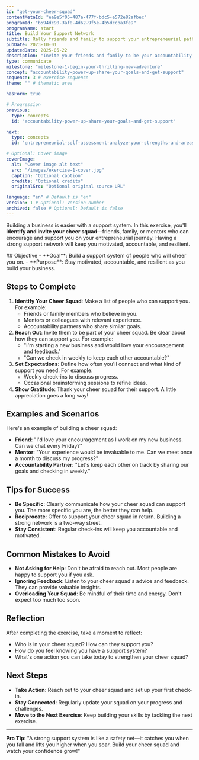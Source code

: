 ```yaml
---
id: "get-your-cheer-squad" 
contentMetaId: "ea9e5f05-487a-477f-bdc5-e572e82afbec" 
programId: "b594dc90-3af0-4d62-9f5e-4b5dccba3fe9" 
programName: start
title: Build Your Support Network
subtitle: Rally friends and family to support your entrepreneurial path.
pubDate: 2023-10-01 
updatedDate: 2025-05-22 
description: "Invite your friends and family to be your accountability partners and cheer you on as you build your business."
type: communicate
milestone: "milestone-1-begin-your-thrilling-new-adventure" 
concept: "accountability-power-up-share-your-goals-and-get-support" 
sequence: 3 # exercise sequence
theme: "" # thematic area

hasForm: true

# Progression
previous:
  type: concepts	
  id: "accountability-power-up-share-your-goals-and-get-support" 

next:
  type: concepts
  id: "entrepreneurial-self-assessment-analyze-your-strengths-and-areas-to-improve" 

# Optional: Cover image
coverImage:
  alt: "Cover image alt text"
  src: "/images/exercise-1-cover.jpg" 
  caption: "Optional caption"
  credits: "Optional credits"
  originalSrc: "Optional original source URL"

language: "en" # Default is "en"
version: 1 # Optional: Version number
archived: false # Optional: Default is false
---
```





Building a business is easier with a support system. In this exercise, you'll **identify and invite your cheer squad**—friends, family, or mentors who can encourage and support you on your entrepreneurial journey. Having a strong support network will keep you motivated, accountable, and resilient.

<ContentModal client:load buttonText="Read Instructions">
## Objective
- **Goal**: Build a support system of people who will cheer you on.
- **Purpose**: Stay motivated, accountable, and resilient as you build your business.

## Steps to Complete
1. **Identify Your Cheer Squad**: Make a list of people who can support you. For example:
   - Friends or family members who believe in you.
   - Mentors or colleagues with relevant experience.
   - Accountability partners who share similar goals.
2. **Reach Out**: Invite them to be part of your cheer squad. Be clear about how they can support you. For example:
   - "I'm starting a new business and would love your encouragement and feedback."
   - "Can we check in weekly to keep each other accountable?"
3. **Set Expectations**: Define how often you'll connect and what kind of support you need. For example:
   - Weekly check-ins to discuss progress.
   - Occasional brainstorming sessions to refine ideas.
4. **Show Gratitude**: Thank your cheer squad for their support. A little appreciation goes a long way!

## Examples and Scenarios
Here's an example of building a cheer squad:
- **Friend**: "I'd love your encouragement as I work on my new business. Can we chat every Friday?"
- **Mentor**: "Your experience would be invaluable to me. Can we meet once a month to discuss my progress?"
- **Accountability Partner**: "Let's keep each other on track by sharing our goals and checking in weekly."

## Tips for Success
- **Be Specific**: Clearly communicate how your cheer squad can support you. The more specific you are, the better they can help.
- **Reciprocate**: Offer to support your cheer squad in return. Building a strong network is a two-way street.
- **Stay Consistent**: Regular check-ins will keep you accountable and motivated.

## Common Mistakes to Avoid
- **Not Asking for Help**: Don't be afraid to reach out. Most people are happy to support you if you ask.
- **Ignoring Feedback**: Listen to your cheer squad's advice and feedback. They can provide valuable insights.
- **Overloading Your Squad**: Be mindful of their time and energy. Don't expect too much too soon.

## Reflection
After completing the exercise, take a moment to reflect:
- Who is in your cheer squad? How can they support you?
- How do you feel knowing you have a support system?
- What's one action you can take today to strengthen your cheer squad?

## Next Steps
- **Take Action**: Reach out to your cheer squad and set up your first check-in.
- **Stay Connected**: Regularly update your squad on your progress and challenges.
- **Move to the Next Exercise**: Keep building your skills by tackling the next exercise.

---

**Pro Tip**: "A strong support system is like a safety net—it catches you when you fall and lifts you higher when you soar. Build your cheer squad and watch your confidence grow!"
</ContentModal>
<SquadList client:load />
<SquadForm contentMetaId="ea9e5f05-487a-477f-bdc5-e572e82afbec" client:load />

